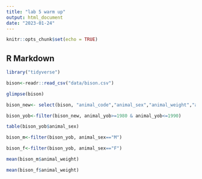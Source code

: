 ```yaml
---
title: "lab 5 warm up"
output: html_document
date: "2023-01-24"
---
```


```r
knitr::opts_chunk$set(echo = TRUE)
```

## R Markdown

```r
library("tidyverse")
```

```r
bison<-readr::read_csv("data/bison.csv")
```

```r
glimpse(bison)
```

```r
bison_new<- select(bison, "animal_code","animal_sex","animal_weight","animal_yob")
```
```r
bison_yob<-filter(bison_new, animal_yob>=1980 & animal_yob<=1990)
```
```r
table(bison_yob$animal_sex)
```
```r
bison_m<-filter(bison_yob, animal_sex=="M")
```
```r
bison_f<-filter(bison_yob, animal_sex=="F")
```

```r
mean(bison_m$animal_weight)
```

```r
mean(bison_f$animal_weight)
```














